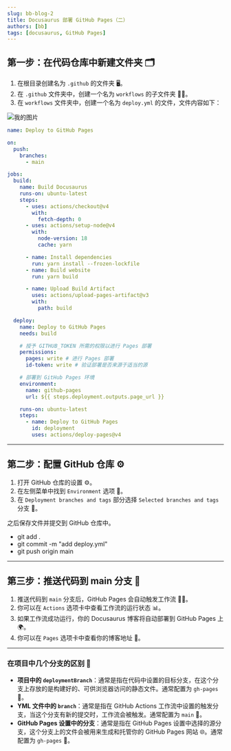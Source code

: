 ```yaml
---
slug: bb-blog-2
title: Docusaurus 部署 GitHub Pages（二）
authors: [bb]
tags: [docusaurus, GitHub Pages]
---
```


## 第一步：在代码仓库中新建文件夹 🗂️

1. 在根目录创建名为 `.github` 的文件夹 🖥️。
2. 在 `.github` 文件夹中，创建一个名为 `workflows` 的子文件夹 🧑‍💻。
3. 在 `workflows` 文件夹中，创建一个名为 `deploy.yml` 的文件，文件内容如下：

![我的图片](/img/githubfile.png)

```yaml
name: Deploy to GitHub Pages

on:
  push:
    branches:
      - main

jobs:
  build:
    name: Build Docusaurus
    runs-on: ubuntu-latest
    steps:
      - uses: actions/checkout@v4
        with:
          fetch-depth: 0
      - uses: actions/setup-node@v4
        with:
          node-version: 18
          cache: yarn

      - name: Install dependencies
        run: yarn install --frozen-lockfile
      - name: Build website
        run: yarn build

      - name: Upload Build Artifact
        uses: actions/upload-pages-artifact@v3
        with:
          path: build

  deploy:
    name: Deploy to GitHub Pages
    needs: build

    # 授予 GITHUB_TOKEN 所需的权限以进行 Pages 部署
    permissions:
      pages: write # 进行 Pages 部署
      id-token: write # 验证部署是否来源于适当的源

    # 部署到 GitHub Pages 环境
    environment:
      name: github-pages
      url: ${{ steps.deployment.outputs.page_url }}

    runs-on: ubuntu-latest
    steps:
      - name: Deploy to GitHub Pages
        id: deployment
        uses: actions/deploy-pages@v4
```

---

## 第二步：配置 GitHub 仓库 ⚙️

1. 打开 GitHub 仓库的设置 ⚙️。
2. 在左侧菜单中找到 `Environment` 选项 📄。
3. 在 `Deployment branches and tags` 部分选择 `Selected branches and tags` 分支 🌿。

之后保存文件并提交到 GitHub 仓库中。
- git add .
- git commit -m "add deploy.yml"
- git push origin main

---

## 第三步：推送代码到 main 分支 🎉

1. 推送代码到 `main` 分支后，GitHub Pages 会自动触发工作流 🏃‍♀️。
2. 你可以在 `Actions` 选项卡中查看工作流的运行状态 📊。
3. 如果工作流成功运行，你的 Docusaurus 博客将自动部署到 GitHub Pages 上 🌍。
4. 你可以在 `Pages` 选项卡中查看你的博客地址 🔗。

---

### 在项目中几个分支的区别 🔄

- **项目中的 `deploymentBranch`**：通常是指在代码中设置的目标分支，在这个分支上存放的是构建好的、可供浏览器访问的静态文件。通常配置为 `gh-pages` 📂。
- **YML 文件中的 `branch`**：通常是指在 GitHub Actions 工作流中设置的触发分支，当这个分支有新的提交时，工作流会被触发。通常配置为 `main` 🎯。
- **GitHub Pages 设置中的分支**：通常是指在 GitHub Pages 设置中选择的源分支，这个分支上的文件会被用来生成和托管你的 GitHub Pages 网站 🌐。通常配置为 `gh-pages` 🌱。
